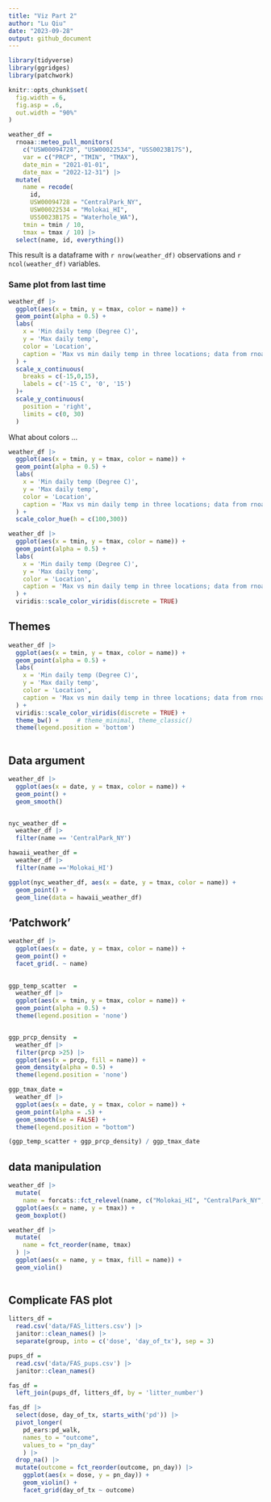 ```yaml
---
title: "Viz Part 2"
author: "Lu Qiu"
date: "2023-09-28"
output: github_document
---
```


```r
library(tidyverse)
library(ggridges)
library(patchwork)

knitr::opts_chunk$set(
  fig.width = 6,
  fig.asp = .6,
  out.width = "90%"
)
```

```r
weather_df = 
  rnoaa::meteo_pull_monitors(
    c("USW00094728", "USW00022534", "USS0023B17S"),
    var = c("PRCP", "TMIN", "TMAX"), 
    date_min = "2021-01-01",
    date_max = "2022-12-31") |>
  mutate(
    name = recode(
      id, 
      USW00094728 = "CentralPark_NY", 
      USW00022534 = "Molokai_HI",
      USS0023B17S = "Waterhole_WA"),
    tmin = tmin / 10,
    tmax = tmax / 10) |>
  select(name, id, everything())
```


This result is a dataframe with `r nrow(weather_df)` observations and `r ncol(weather_df)` variables.

### Same plot from last time

```r
weather_df |>
  ggplot(aes(x = tmin, y = tmax, color = name)) +
  geom_point(alpha = 0.5) +
  labs(
    x = 'Min daily temp (Degree C)',
    y = 'Max daily temp',
    color = 'Location',
    caption = 'Max vs min daily temp in three locations; data from rnoaa'
  ) +
  scale_x_continuous(
    breaks = c(-15,0,15),
    labels = c('-15 C', '0', '15')
  )+
  scale_y_continuous(
    position = 'right',
    limits = c(0, 30)
  )
```

What about colors ...

```r
weather_df |>
  ggplot(aes(x = tmin, y = tmax, color = name)) +
  geom_point(alpha = 0.5) +
  labs(
    x = 'Min daily temp (Degree C)',
    y = 'Max daily temp',
    color = 'Location',
    caption = 'Max vs min daily temp in three locations; data from rnoaa'
  ) +
  scale_color_hue(h = c(100,300))
```


```r
weather_df |>
  ggplot(aes(x = tmin, y = tmax, color = name)) +
  geom_point(alpha = 0.5) +
  labs(
    x = 'Min daily temp (Degree C)',
    y = 'Max daily temp',
    color = 'Location',
    caption = 'Max vs min daily temp in three locations; data from rnoaa'
  ) +
  viridis::scale_color_viridis(discrete = TRUE)
```


## Themes

```r
weather_df |>
  ggplot(aes(x = tmin, y = tmax, color = name)) +
  geom_point(alpha = 0.5) +
  labs(
    x = 'Min daily temp (Degree C)',
    y = 'Max daily temp',
    color = 'Location',
    caption = 'Max vs min daily temp in three locations; data from rnoaa'
  ) +
  viridis::scale_color_viridis(discrete = TRUE) +
  theme_bw() +     # theme_minimal, theme_classic()
  theme(legend.position = 'bottom') 
  
```


## Data argument

```r
weather_df |>
  ggplot(aes(x = date, y = tmax, color = name)) +
  geom_point() +
  geom_smooth()


nyc_weather_df = 
  weather_df |>
  filter(name == 'CentralPark_NY')

hawaii_weather_df =
  weather_df |>
  filter(name =='Molokai_HI')

ggplot(nyc_weather_df, aes(x = date, y = tmax, color = name)) +
  geom_point() +
  geom_line(data = hawaii_weather_df)
```


## 'Patchwork'

```r
weather_df |>
  ggplot(aes(x = date, y = tmax, color = name)) +
  geom_point() +
  facet_grid(. ~ name)
  
```


```r
ggp_temp_scatter  =
  weather_df |>
  ggplot(aes(x = tmin, y = tmax, color = name)) +
  geom_point(alpha = 0.5) +
  theme(legend.position = 'none')


ggp_prcp_density  =
  weather_df |>
  filter(prcp >25) |>
  ggplot(aes(x = prcp, fill = name)) +
  geom_density(alpha = 0.5) +
  theme(legend.position = 'none')

ggp_tmax_date = 
  weather_df |> 
  ggplot(aes(x = date, y = tmax, color = name)) + 
  geom_point(alpha = .5) +
  geom_smooth(se = FALSE) + 
  theme(legend.position = "bottom")

(ggp_temp_scatter + ggp_prcp_density) / ggp_tmax_date
```



## data manipulation


```r
weather_df |>
  mutate(
    name = forcats::fct_relevel(name, c("Molokai_HI", "CentralPark_NY", "Waterhole_WA"))) |> 
  ggplot(aes(x = name, y = tmax)) + 
  geom_boxplot()

weather_df |>
  mutate(
    name = fct_reorder(name, tmax)
  ) |>
  ggplot(aes(x = name, y = tmax, fill = name)) +
  geom_violin()
 
```



## Complicate FAS plot

```r
litters_df =
  read.csv('data/FAS_litters.csv') |>
  janitor::clean_names() |>
  separate(group, into = c('dose', 'day_of_tx'), sep = 3)

pups_df =
  read.csv('data/FAS_pups.csv') |>
  janitor::clean_names() 

fas_df =
  left_join(pups_df, litters_df, by = 'litter_number')

fas_df |>
  select(dose, day_of_tx, starts_with('pd')) |>
  pivot_longer(
    pd_ears:pd_walk,
    names_to = "outcome", 
    values_to = "pn_day"
    ) |>
  drop_na() |>
  mutate(outcome = fct_reorder(outcome, pn_day)) |>
    ggplot(aes(x = dose, y = pn_day)) +
    geom_violin() +
    facet_grid(day_of_tx ~ outcome)

```





